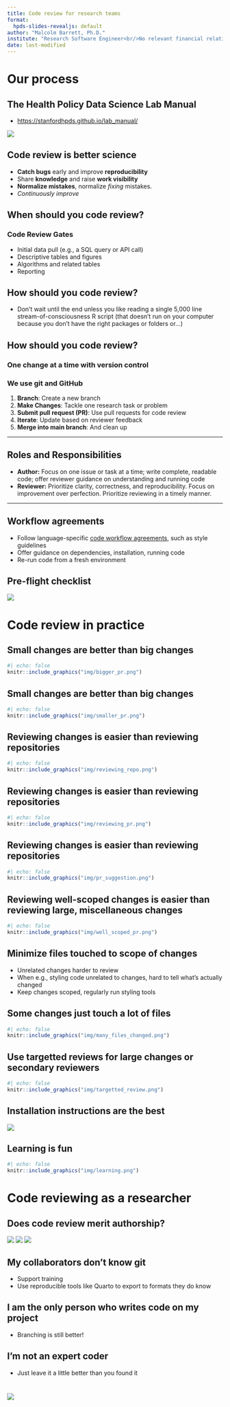 ```yaml
---
title: Code review for research teams 
format:
  hpds-slides-revealjs: default
author: "Malcolm Barrett, Ph.D."
institute: "Research Software Engineer<br/>No relevant financial relationships to disclose"
date: last-modified
---
```


# Our process

## The Health Policy Data Science Lab Manual

- <https://stanfordhpds.github.io/lab_manual/>

![](img/qrcode.png)

## Code review is better science

:::{.extra-large .incremental .normal-font-face}
- **Catch bugs** early and improve **reproducibility**
- Share **knowledge** and raise **work visibility**
- **Normalize mistakes**, normalize *fixing* mistakes.
- *Continuously improve*
:::

## When should you code review?

### Code Review Gates

:::{.extra-large .incremental}
- Initial data pull (e.g., a SQL query or API call)
- Descriptive tables and figures
- Algorithms and related tables
- Reporting
:::

## How should you code review? 

:::{.extra-large .incremental}
- Don't wait until the end unless you like reading a single 5,000 line stream-of-consciousness R script (that doesn't run on your computer because you don't have the right packages or folders or...)
:::

## How should you code review?
### One change at a time with version control
### We use git and GitHub

:::{.incremental}
1. **Branch**: Create a new branch
2. **Make Changes**: Tackle one research task or problem
3. **Submit pull request (PR)**: Use pull requests for code review
4. **Iterate**: Update based on reviewer feedback
5. **Merge into main branch**: And clean up
:::

---

## Roles and Responsibilities

:::{.large .normal-font-face}
- **Author:** Focus on one issue or task at a time; write complete, readable code; offer reviewer guidance on understanding and running code
- **Reviewer:** Prioritize clarity, correctness, and reproducibility. Focus on improvement over perfection. Prioritize reviewing in a timely manner.
:::

---

## Workflow agreements

:::{.extra-large .incremental}
- Follow language-specific [code workflow agreements](https://stanfordhpds.github.io/lab_manual/chapters/09-code-workflow-agreements.html), such as style guidelines
- Offer guidance on dependencies, installation, running code
- Re-run code from a fresh environment
:::

## Pre-flight checklist

![](img/pre-flight-checklist.png)

# Code review in practice 

## Small changes are better than big changes

```r
#| echo: false
knitr::include_graphics("img/bigger_pr.png")
```

## Small changes are better than big changes

```r
#| echo: false
knitr::include_graphics("img/smaller_pr.png")
```

## Reviewing changes is easier than reviewing repositories

```r
#| echo: false
knitr::include_graphics("img/reviewing_repo.png")
```

## Reviewing changes is easier than reviewing repositories

```r
#| echo: false
knitr::include_graphics("img/reviewing_pr.png")
```

## Reviewing changes is easier than reviewing repositories

```r
#| echo: false
knitr::include_graphics("img/pr_suggestion.png")
```

## Reviewing well-scoped changes is easier than reviewing large, miscellaneous changes

```r
#| echo: false
knitr::include_graphics("img/well_scoped_pr.png")
```

## Minimize files touched to scope of changes

- Unrelated changes harder to review
- When e.g., styling code unrelated to changes, hard to tell what's actually changed
- Keep changes scoped, regularly run styling tools

## Some changes just touch a lot of files

```r
#| echo: false
knitr::include_graphics("img/many_files_changed.png")
```

## Use targetted reviews for large changes or secondary reviewers

```r
#| echo: false
knitr::include_graphics("img/targetted_review.png")
```

## Installation instructions are the best

![](img/deps_instructions.png){fig-align='center'}

## Learning is fun

```r
#| echo: false
knitr::include_graphics("img/learning.png")
```

# Code reviewing as a researcher

## Does code review merit authorship?

:::{.fragment}
![](img/ack1.png)
![](img/ack2.png)
![](img/ack3.png)
:::

## My collaborators don't know git

- Support training
- Use reproducible tools like Quarto to export to formats they do know 

## I am the only person who writes code on my project

- Branching is still better! 

## I'm not an expert coder

- Just leave it a little better than you found it

# 

![](img/qrcode.png)